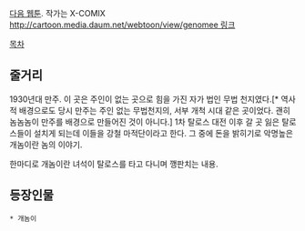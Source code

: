 [[다음 웹툰]]. 작가는 X-COMIX
[[http://cartoon.media.daum.net/webtoon/view/genomee 링크]]

[[목차]]
== 줄거리 ==
1930년대 만주. 이 곳은 주인이 없는 곳으로 힘을 가진 자가 법인 무법 천지였다.[* 역사적 배경으로도 당시 만주는 주인 없는 무법천지의, 서부 개척 시대 같은 곳이었다. 괜히 놈놈놈이 만주를 배경으로 만들어진 것이 아니다.] 1차 탈로스 대전 이후 갈 곳 잃은 탈로스들이 설치게 되는데 이들을 강철 마적단이라고 한다. 그 중에 돈을 밝히기로 악명높은 개놈이란 놈의 이야기.

한마디로 개놈이란 녀석이 탈로스를 타고 다니며 깽판치는 내용.


== 등장인물 ==
 * 개놈이
